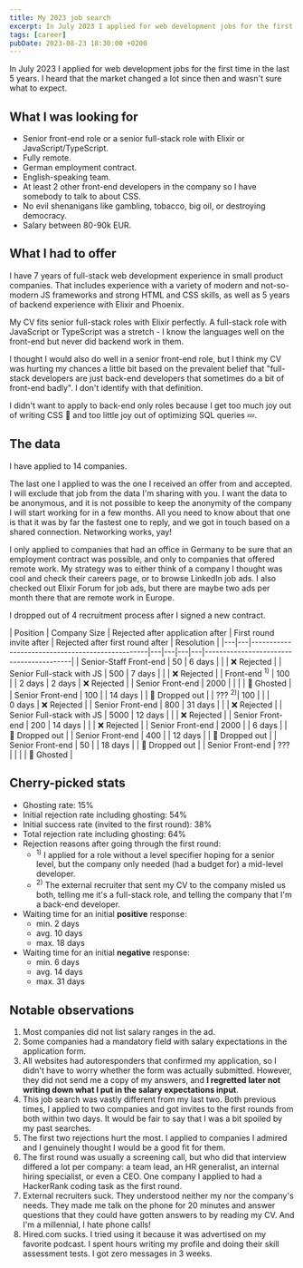 ```yaml
---
title: My 2023 job search
excerpt: In July 2023 I applied for web development jobs for the first time in the last 5 years. Here's what happened.
tags: [career]
pubDate: 2023-08-23 18:30:00 +0200
---
```


In July 2023 I applied for web development jobs for the first time in the last 5 years. I heard that the market changed a lot since then and wasn't sure what to expect.

## What I was looking for

- Senior front-end role or a senior full-stack role with Elixir or JavaScript/TypeScript.
- Fully remote.
- German employment contract.
- English-speaking team.
- At least 2 other front-end developers in the company so I have somebody to talk to about CSS.
- No evil shenanigans like gambling, tobacco, big oil, or destroying democracy.
- Salary between 80-90k EUR.

## What I had to offer

I have 7 years of full-stack web development experience in small product companies. That includes experience with a variety of modern and not-so-modern JS frameworks and strong HTML and CSS skills, as well as 5 years of backend experience with Elixir and Phoenix.

My CV fits senior full-stack roles with Elixir perfectly. A full-stack role with JavaScript or TypeScript was a stretch - I know the languages well on the front-end but never did backend work in them.

I thought I would also do well in a senior front-end role, but I think my CV was hurting my chances a little bit based on the prevalent belief that "full-stack developers are just back-end developers that sometimes do a bit of front-end badly". I don't identify with that definition.

I didn't want to apply to back-end only roles because I get too much joy out of writing CSS :rainbow: and too little joy out of optimizing SQL queries :zzz:.

## The data

I have applied to 14 companies.

The last one I applied to was the one I received an offer from and accepted. I will exclude that job from the data I'm sharing with you. I want the data to be anonymous, and it is not possible to keep the anonymity of the company I will start working for in a few months. All you need to know about that one is that it was by far the fastest one to reply, and we got in touch based on a shared connection. Networking works, yay!

I only applied to companies that had an office in Germany to be sure that an employment contract was possible, and only to companies that offered remote work. My strategy was to either think of a company I thought was cool and check their careers page, or to browse LinkedIn job ads. I also checked out Elixir Forum for job ads, but there are maybe two ads per month there that are remote work in Europe.

I dropped out of 4 recruitment process after I signed a new contract.

| Position | Company Size | Rejected after application after | First round invite after | Rejected after first round after | Resolution |
|---|---|-------------------------------------------------|---|---|---|---|-----------------------------------------|
| Senior-Staff Front-end | 50 | 6&nbsp;days | | | ❌&nbsp;Rejected |
| Senior Full-stack with JS | 500 | 7&nbsp;days | | | ❌&nbsp;Rejected |
| Front-end <sup>1)</sup> | 100 | | 2&nbsp;days | 2&nbsp;days | ❌&nbsp;Rejected |
| Senior Front-end | 2000 | | | | 👻&nbsp;Ghosted |
| Senior Front-end | 100 | | 14&nbsp;days | | 💸&nbsp;Dropped&nbsp;out |
| ??? <sup>2)</sup>| 100 | | | 0&nbsp;days | ❌&nbsp;Rejected |
| Senior Front-end | 800 | 31&nbsp;days | | | ❌&nbsp;Rejected |
| Senior Full-stack with JS | 5000 | 12&nbsp;days | | | ❌&nbsp;Rejected |
| Senior Front-end | 200 | 14&nbsp;days | | | ❌&nbsp;Rejected |
| Senior Front-end | 2000 | | 6&nbsp;days | | 💸&nbsp;Dropped&nbsp;out |
| Senior Front-end | 400 | | 12&nbsp;days | | 💸&nbsp;Dropped&nbsp;out |
| Senior Front-end | 50 | | 18&nbsp;days | | 💸&nbsp;Dropped&nbsp;out |
| Senior Front-end | ??? | | | | 👻&nbsp;Ghosted |

## Cherry-picked stats

- Ghosting rate: 15%
- Initial rejection rate including ghosting: 54%
- Initial success rate (invited to the first round): 38%
- Total rejection rate including ghosting: 64%
- Rejection reasons after going through the first round:
  - <sup>1)</sup> I applied for a role without a level specifier hoping for a senior level, but the company only needed (had a budget for) a mid-level developer.
  - <sup>2)</sup> The external recruiter that sent my CV to the company misled us both, telling me it's a full-stack role, and telling the company that I'm a back-end developer.
- Waiting time for an initial **positive** response:
  - min. 2 days
  - avg. 10 days
  - max. 18 days
- Waiting time for an initial **negative** response:
  - min. 6 days
  - avg. 14 days
  - max. 31 days

## Notable observations

1. Most companies did not list salary ranges in the ad.
2. Some companies had a mandatory field with salary expectations in the application form.
3. All websites had autoresponders that confirmed my application, so I didn't have to worry whether the form was actually submitted. However, they did not send me a copy of my answers, and **I regretted later not writing down what I put in the salary expectations input**.
4. This job search was vastly different from my last two. Both previous times, I applied to two companies and got invites to the first rounds from both within two days. It would be fair to say that I was a bit spoiled by my past searches.
5. The first two rejections hurt the most. I applied to companies I admired and I genuinely thought I would be a good fit for them.
6. The first round was usually a screening call, but who did that interview differed a lot per company: a team lead, an HR generalist, an internal hiring specialist, or even a CEO. One company I applied to had a HackerRank coding task as the first round.
7. External recruiters suck. They understood neither my nor the company's needs. They made me talk on the phone for 20 minutes and answer questions that they could have gotten answers to by reading my CV. And I'm a millennial, I hate phone calls!
8. Hired.com sucks. I tried using it because it was advertised on my favorite podcast. I spent hours writing my profile and doing their skill assessment tests. I got zero messages in 3 weeks.
